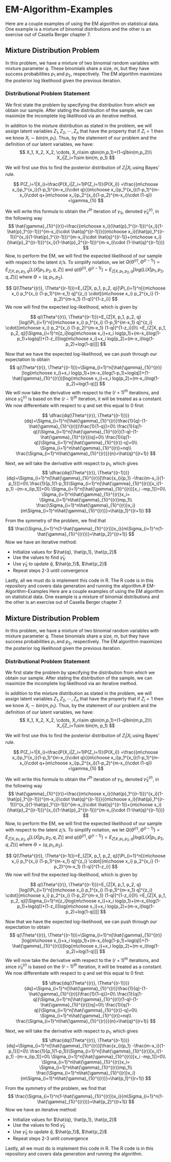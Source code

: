 # EM-Algorithm-Examples
Here are a couple examples of using the EM algorithm on statistical data. One example is a mixture of binomial distributions and the other is an exercise out of Casella Berger chapter 7.

## Mixture Distribution Problem
In this problem, we have a mixture of two binomial random variables with mixture parameter $q$. These binomials share a size, $m$, but they have success probabilities $p_1$ and $p_2$, respectively. The EM algorithm maximizes the posterior log likelihood given the previous iteration.

### Distributional Problem Statement
We first state the problem by specifying the distribution from which we obtain our sample. After stating the distribution of the sample, we can maximize the incomplete log likelihood via an iterative method. 

In addition to the mixture distribution as stated in the problem, we will assign latent variables $Z_1, Z_2, \cdots, Z_n$ that have the property that if $Z_i=1$ then we know $X_i\sim bin(m, p_1)$. Thus, by the statement of our problem and the definition of our latent variables, we have:
$$
X_1, X_2, X_2, \cdots, X_n\sim qbin(m,p_1)+(1-q)bin(m,p_2)\\
X_i|Z_i=1\sim bin(m, p_1)
$$

We will first use this to find the posterior distribution of $Z_i|X_i$ using Bayes' rule.


$$
P(Z_i=1|X_i)=\frac{P(X_i|Z_i=1)P(Z_i=1)}{P(X_i)}
            =\frac{{m\choose x_i}p_1^{x_i}(1-p_1)^{m-x_i}\cdot q}{{m\choose x_i}p_1^{x_i}(1-p_1)^{m-x_i}\cdot q+{m\choose x_i}p_2^{x_i}(1-p_2)^{m-x_i}\cdot (1-q)}
            =\gamma_{1i}
$$

We will write this formula to obtain the $r^{th}$ iteration of $\gamma_{1i}$, denoted $\hat{\gamma}_{1i}^{(r)}$, in the following way
$$
\hat{\gamma}_{1i}^{(r)}=\frac{{m\choose x_i}(\hat{p}_1^{(r-1)})^{x_i}(1-\hat{p}_1^{(r-1)})^{m-x_i}\cdot \hat{q}^{(r-1)}}{{m\choose x_i}(\hat{p}_1^{(r-1)})^{x_i}(1-\hat{p}_1^{(r-1)})^{m-x_i}\cdot \hat{q}^{(r-1)}+{m\choose x_i}(\hat{p}_2^{(r-1)})^{x_i}(1-\hat{p}_2^{(r-1)})^{m-x_i}\cdot (1-\hat{q}^{(r-1)})}
$$
Now, to perform the EM, we will find the expected likelihood of our sample with respect to the latent $z_i$'s. To simplify notation, we let $Q(\Theta^{(r)}, \Theta^{(r-1)})=E_{Z|X, p_1, p_2, q}[L(X|p_1, p_2, q, Z)]$ and $q(\Theta^{(r)}, \Theta^{(r-1)})=E_{Z|X, p_1, p_2, q}[log(L(X|p_1, p_2, q, Z))]$ where $\Theta=(q, p_1, p_2)$.

$$
Q(\Theta^{(r)}, \Theta^{(r-1)})=E_{Z|X, p_1, p_2, q}[\Pi_{i=1}^n[{m\choose x_i} p_1^{x_i} (1-p_1)^{m-x_1} q]^{z_i} \cdot[{m\choose x_i} p_2^{x_i} (1-p_2)^{m-x_1} (1-q)]^{1-z_i}]
$$
We now will find the expected log-likelihood, which is given by

$$
q(\Theta^{(r)}, \Theta^{(r-1)})=E_{Z|X, p_1, p_2, q}[log(\Pi_{i=1}^n[{m\choose x_i} p_1^{x_i} (1-p_1)^{m-x_1} q]^{z_i} \cdot[{m\choose x_i} p_2^{x_i} (1-p_2)^{m-x_1} (1-q)]^{1-z_i}])\\
                =E_{Z|X, p_1, p_2, q}[\Sigma_{i=1}^n[z_i[log{m\choose x_i}+x_i log(p_1)+(m-x_i)log(1-p_1)+log(q)]+(1-z_i)[log{m\choose x_i}+x_i log(p_2)+(m-x_i)log(1-p_2)+log(1-q)]]]
$$

Now that we have the expected log-likelihood, we can push through our expectation to obtain
$$
q(\Theta^{(r)}, \Theta^{(r-1)})=\Sigma_{i=1}^n[\hat{\gamma}_{1i}^{(r)}[log{m\choose x_i}+x_i log(p_1)+(m-x_i)log(1-p_1)+log(q)]+(1-\hat{\gamma}_{1i}^{(r)})[log{m\choose x_i}+x_i log(p_2)+(m-x_i)log(1-p_2)+log(1-q)]]
$$
We will now take the derivative with respect to the $(r+1)^{th}$ iterations, and since $\hat{\gamma}_{1i}^{(r)}$ is based on the $(r-1)^{th}$ iteration, it will be treated as a constant. We now differentiate with respect to $q$ and set this equal to $0$ first:

$$
\dfrac{dq(\Theta^{(r)}, \Theta^{(r-1)})}{dq}=\Sigma_{i=1}^n[\hat{\gamma}_{1i}^{(r)}\frac{1}{q}-(1-\hat{\gamma}_{1i}^{(r)})\frac{1}{1-q}]=0\\
\frac{1}{q(1-q)}\Sigma_{i=1}^n[\hat{\gamma}_{1i}^{(r)}(1-q)-(1-\hat{\gamma}_{1i}^{(r)})q]=0\\
\frac{1}{q(1-q)}\Sigma_{i=1}^n[\hat{\gamma}_{1i}^{(r)}-q]=0\\
\Sigma_{i=1}^n\hat{\gamma}_{1i}^{(r)}=nq\\
\frac{\Sigma_{i=1}^n\hat{\gamma}_{1i}^{(r)}}{n}=\hat{q}^{(r+1)}
$$


Next, we will take the derivative with respect to $p_1$, which gives
$$
\dfrac{dq(\Theta^{(r)}, \Theta^{(r-1)})}{dq}=\Sigma_{i=1}^n[\hat{\gamma}_{1i}^{(r)}[\frac{x_i}{p_1} -\frac{m-x_i}{1-p_1}]]=0\\
\frac{1}{p_1(1-p_1)}\Sigma_{i=1}^n[\hat{\gamma}_{1i}^{(r)}[x_i(1-p_1) -(m-x_i)p_1]]=0\\
\Sigma_{i=1}^n[\hat{\gamma}_{1i}^{(r)}[x_i -mp_1]]=0\\
\Sigma_{i=1}^n\hat{\gamma}_{1i}^{(r)}x_i= \Sigma_{i=1}^n\hat{\gamma}_{1i}^{(r)}mp_1\\
\frac{\Sigma_{i=1}^n\hat{\gamma}_{1i}^{(r)}x_i}{m\Sigma_{i=1}^n\hat{\gamma}_{1i}^{(r)}}=\hat{p_1}^{(r+1)}
$$

From the symmetry of the problem, we find that
$$
\frac{\Sigma_{i=1}^n(1-\hat{\gamma}_{1i}^{(r)})x_i}{m\Sigma_{i=1}^n(1-\hat{\gamma}_{1i}^{(r)})}=\hat{p_2}^{(r+1)}
$$
Now we have an iterative method:

* Initialize values for $\hat{q}, \hat{p_1}, \hat{p_2}$
* Use the values to find $\hat{\gamma}_{1i}$
* Use $\hat{\gamma}_{1i}$ to update $\hat{q}$, $\hat{p_1}$, $\hat{p_2}$
* Repeat steps 2-3 until convergence

Lastly, all we must do is implement this code in R. The R code is in this repository and covers data generation and running the algorithm.# EM-Algorithm-Examples
Here are a couple examples of using the EM algorithm on statistical data. One example is a mixture of binomial distributions and the other is an exercise out of Casella Berger chapter 7.

## Mixture Distribution Problem
In this problem, we have a mixture of two binomial random variables with mixture parameter $q$. These binomials share a size, $m$, but they have success probabilities $p_1$ and $p_2$, respectively. The EM algorithm maximizes the posterior log likelihood given the previous iteration.

### Distributional Problem Statement
We first state the problem by specifying the distribution from which we obtain our sample. After stating the distribution of the sample, we can maximize the incomplete log likelihood via an iterative method. 

In addition to the mixture distribution as stated in the problem, we will assign latent variables $Z_1, Z_2, \cdots, Z_n$ that have the property that if $Z_i=1$ then we know $X_i\sim bin(m, p_1)$. Thus, by the statement of our problem and the definition of our latent variables, we have:
$$
X_1, X_2, X_2, \cdots, X_n\sim qbin(m,p_1)+(1-q)bin(m,p_2)\\
X_i|Z_i=1\sim bin(m, p_1)
$$

We will first use this to find the posterior distribution of $Z_i|X_i$ using Bayes' rule.


$$
P(Z_i=1|X_i)=\frac{P(X_i|Z_i=1)P(Z_i=1)}{P(X_i)}
            =\frac{{m\choose x_i}p_1^{x_i}(1-p_1)^{m-x_i}\cdot q}{{m\choose x_i}p_1^{x_i}(1-p_1)^{m-x_i}\cdot q+{m\choose x_i}p_2^{x_i}(1-p_2)^{m-x_i}\cdot (1-q)}
            =\gamma_{1i}
$$

We will write this formula to obtain the $r^{th}$ iteration of $\gamma_{1i}$, denoted $\hat{\gamma}_{1i}^{(r)}$, in the following way
$$
\hat{\gamma}_{1i}^{(r)}=\frac{{m\choose x_i}(\hat{p}_1^{(r-1)})^{x_i}(1-\hat{p}_1^{(r-1)})^{m-x_i}\cdot \hat{q}^{(r-1)}}{{m\choose x_i}(\hat{p}_1^{(r-1)})^{x_i}(1-\hat{p}_1^{(r-1)})^{m-x_i}\cdot \hat{q}^{(r-1)}+{m\choose x_i}(\hat{p}_2^{(r-1)})^{x_i}(1-\hat{p}_2^{(r-1)})^{m-x_i}\cdot (1-\hat{q}^{(r-1)})}
$$
Now, to perform the EM, we will find the expected likelihood of our sample with respect to the latent $z_i$'s. To simplify notation, we let $Q(\Theta^{(r)}, \Theta^{(r-1)})=E_{Z|X, p_1, p_2, q}[L(X|p_1, p_2, q, Z)]$ and $q(\Theta^{(r)}, \Theta^{(r-1)})=E_{Z|X, p_1, p_2, q}[log(L(X|p_1, p_2, q, Z))]$ where $\Theta=(q, p_1, p_2)$.

$$
Q(\Theta^{(r)}, \Theta^{(r-1)})=E_{Z|X, p_1, p_2, q}[\Pi_{i=1}^n[{m\choose x_i} p_1^{x_i} (1-p_1)^{m-x_1} q]^{z_i} \cdot[{m\choose x_i} p_2^{x_i} (1-p_2)^{m-x_1} (1-q)]^{1-z_i}]
$$
We now will find the expected log-likelihood, which is given by

$$
q(\Theta^{(r)}, \Theta^{(r-1)})=E_{Z|X, p_1, p_2, q}[log(\Pi_{i=1}^n[{m\choose x_i} p_1^{x_i} (1-p_1)^{m-x_1} q]^{z_i} \cdot[{m\choose x_i} p_2^{x_i} (1-p_2)^{m-x_1} (1-q)]^{1-z_i}])\\
                =E_{Z|X, p_1, p_2, q}[\Sigma_{i=1}^n[z_i[log{m\choose x_i}+x_i log(p_1)+(m-x_i)log(1-p_1)+log(q)]+(1-z_i)[log{m\choose x_i}+x_i log(p_2)+(m-x_i)log(1-p_2)+log(1-q)]]]
$$

Now that we have the expected log-likelihood, we can push through our expectation to obtain
$$
q(\Theta^{(r)}, \Theta^{(r-1)})=\Sigma_{i=1}^n[\hat{\gamma}_{1i}^{(r)}[log{m\choose x_i}+x_i log(p_1)+(m-x_i)log(1-p_1)+log(q)]+(1-\hat{\gamma}_{1i}^{(r)})[log{m\choose x_i}+x_i log(p_2)+(m-x_i)log(1-p_2)+log(1-q)]]
$$
We will now take the derivative with respect to the $(r+1)^{th}$ iterations, and since $\hat{\gamma}_{1i}^{(r)}$ is based on the $(r-1)^{th}$ iteration, it will be treated as a constant. We now differentiate with respect to $q$ and set this equal to $0$ first:

$$
\dfrac{dq(\Theta^{(r)}, \Theta^{(r-1)})}{dq}=\Sigma_{i=1}^n[\hat{\gamma}_{1i}^{(r)}\frac{1}{q}-(1-\hat{\gamma}_{1i}^{(r)})\frac{1}{1-q}]=0\\
\frac{1}{q(1-q)}\Sigma_{i=1}^n[\hat{\gamma}_{1i}^{(r)}(1-q)-(1-\hat{\gamma}_{1i}^{(r)})q]=0\\
\frac{1}{q(1-q)}\Sigma_{i=1}^n[\hat{\gamma}_{1i}^{(r)}-q]=0\\
\Sigma_{i=1}^n\hat{\gamma}_{1i}^{(r)}=nq\\
\frac{\Sigma_{i=1}^n\hat{\gamma}_{1i}^{(r)}}{n}=\hat{q}^{(r+1)}
$$


Next, we will take the derivative with respect to $p_1$, which gives
$$
\dfrac{dq(\Theta^{(r)}, \Theta^{(r-1)})}{dq}=\Sigma_{i=1}^n[\hat{\gamma}_{1i}^{(r)}[\frac{x_i}{p_1} -\frac{m-x_i}{1-p_1}]]=0\\
\frac{1}{p_1(1-p_1)}\Sigma_{i=1}^n[\hat{\gamma}_{1i}^{(r)}[x_i(1-p_1) -(m-x_i)p_1]]=0\\
\Sigma_{i=1}^n[\hat{\gamma}_{1i}^{(r)}[x_i -mp_1]]=0\\
\Sigma_{i=1}^n\hat{\gamma}_{1i}^{(r)}x_i= \Sigma_{i=1}^n\hat{\gamma}_{1i}^{(r)}mp_1\\
\frac{\Sigma_{i=1}^n\hat{\gamma}_{1i}^{(r)}x_i}{m\Sigma_{i=1}^n\hat{\gamma}_{1i}^{(r)}}=\hat{p_1}^{(r+1)}
$$

From the symmetry of the problem, we find that
$$
\frac{\Sigma_{i=1}^n(1-\hat{\gamma}_{1i}^{(r)})x_i}{m\Sigma_{i=1}^n(1-\hat{\gamma}_{1i}^{(r)})}=\hat{p_2}^{(r+1)}
$$
Now we have an iterative method:

* Initialize values for $\hat{q}, \hat{p_1}, \hat{p_2}$
* Use the values to find $\hat{\gamma}_{1i}$
* Use $\hat{\gamma}_{1i}$ to update $\hat{q}$, $\hat{p_1}$, $\hat{p_2}$
* Repeat steps 2-3 until convergence

Lastly, all we must do is implement this code in R. The R code is in this repository and covers data generation and running the algorithm.
